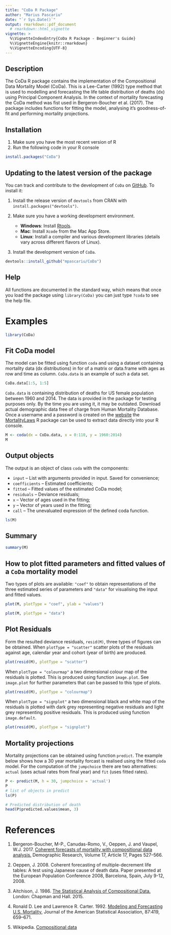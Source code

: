 ```yaml
---
title: "CoDa R Package"
author: "Marius Pascariu"
date: "`r Sys.Date()`"
output: rmarkdown::pdf_document
  # rmarkdown::html_vignette
vignette: >
  %\VignetteIndexEntry{CoDa R Package - Beginner's Guide}
  %\VignetteEngine{knitr::rmarkdown}
  %\VignetteEncoding{UTF-8}
---
```


## Description

The CoDa R package contains the implementation of the Compositional Data Mortality 
Model (CoDa). This is a Lee-Carter (1992) type method that is used to modelling and 
forecasting the life table distribution of deaths (dx) using Principal Component 
Analysis. In the context of mortality forecasting the CoDa method was fist used 
in Bergeron-Boucher et al. (2017). The package includes functions for fitting 
the model, analysing it's goodness-of-fit and performing mortality projections.

## Installation

1. Make sure you have the most recent version of R
2. Run the following code in your R console 

```R
install.packages("CoDa")
```

## Updating to the latest version of the package

You can track and contribute to the development of `CoDa` on [GitHub](https://github.com/mpascariu/MortalityLaws). To install it:

1. Install the release version of `devtools` from CRAN with `install.packages("devtools")`.

2. Make sure you have a working development environment.
    * **Windows**: Install [Rtools](https://CRAN.R-project.org/bin/windows/Rtools/).
    * **Mac**: Install `Xcode` from the Mac App Store.
    * **Linux**: Install a compiler and various development libraries (details vary across different flavors of Linux).

3. Install the development version of `CoDa`.

```R
devtools::install_github("mpascariu/CoDa")
```

## Help
All functions are documented in the standard way, which means that 
once you load the package using ```library(CoDa)```
you can just type ```?coda``` to see the help file. 

\newpage
# Examples
```r
library(CoDa)
```

## Fit CoDa model
The model can be fitted using function `coda` and using a dataset containing mortality data (dx distributions) in for of a matrix or data.frame with ages as row and time as column. `CoDa.data` is an example of such a data set.

```r
CoDa.data[1:5, 1:5]
```

`CoDa.data` is containing distribution of deaths for US female population between 1960 and 2014. The data is provided in the package for testing purposes only. By the time you are using it, it may be outdated. Download actual demographic data free of charge from Human Mortality Database. Once a username and a password is created on the [website](http://www.mortality.org) the [MortalityLaws](https://github.com/mpascariu/MortalityLaws) R package can be used to extract data directly into your R console.

```r
M <- coda(dx = CoDa.data, x = 0:110, y = 1960:2014)
M
```

## Output objects

The output is an object of class `coda` with the components:

* `input` -- List with arguments provided in input. Saved for convenience;
* `coefficients` -- Estimated coefficients;
* `fitted` -- Fitted values of the estimated CoDa model;
* `residuals` -- Deviance residuals;
* `x`	-- Vector of ages used in the fitting;
* `y`	-- Vector of years used in the fitting;
* `call` -- The unevaluated expression of the defined coda function.

```r
ls(M)
```

## Summary
```r
summary(M)
```

## How to plot fitted parameters and fitted values of a `CoDa` mortality model 
Two types of plots are available: `"coef"` to obtain representations of the three estimated series of parameters and `"data"` for visualising the input and fitted values.
```r
plot(M, plotType = "coef", ylab = "values")
```

```r
plot(M, plotType = "data")
```

## Plot Residuals

Form the resulted deviance residuals, `resid(M)`, three types of figures can be obtained. When `plotType = "scatter"` scatter plots of the residuals against age, calendar year and cohort (year of birth) are produced.
```r
plot(resid(M), plotType = "scatter")
```

When `plotType = "colourmap"` a two dimensional colour map of the residuals is plotted. This is produced using function `image.plot`. See `image.plot` for further parameters that can be passed to this type of plots.
```r
plot(resid(M), plotType = "colourmap")
```

When `plotType = "signplot"` a two dimensional black and white map of the residuals is plotted with dark grey representing negative residuals and light grey representing positive residuals. This is produced using function `image.default`.
```r
plot(resid(M), plotType = "signplot")
```

## Mortality projections

Mortality projections can be obtained using function `predict`. The example below shows how a 30 year 
mortality forcast is realised using the fitted `coda` model. For the computation of the `jumpchoice` there are two alternatives: `actual` (uses actual rates from final year) and `fit` (uses fitted rates).

```r
P <- predict(M, h = 30, jumpchoice = 'actual')
P
# list of objects in predict
ls(P)

# Predicted distribution of death
head(P$predicted.values$mean, 3)
```


# References

1. Bergeron-Boucher, M-P., Canudas-Romo, V., Oeppen, J. and Vaupel, W.J. 2017. [Coherent forecasts of mortality with compositional data analysis.](http://doi.org/10.4054/DemRes.2017.37.17) Demographic Research, Volume 17, Article 17, Pages 527--566.

2. Oeppen, J. 2008. Coherent forecasting of multiple-decrement life tables: A test using Japanese cause of death data. Paper presented at the European Population Conference 2008, Barcelona, Spain, July 9-12, 2008.

3. Aitchison, J. 1986. [The Statistical Analysis of Compositional Data.](http://www.leg.ufpr.br/lib/exe/fetch.php/pessoais:abtmartins:a_concise_guide_to_compositional_data_analysis.pdf) London: Chapman and Hall. 2015.

4. Ronald D. Lee and Lawrence R. Carter. 1992. [Modeling and Forecasting U.S. Mortality](http://doi.org/10.1080/01621459.1992.10475265), Journal of the American Statistical Association, 87:419, 659--671.

5. Wikipedia. [Compositional data](https://en.wikipedia.org/wiki/Compositional_data) 


